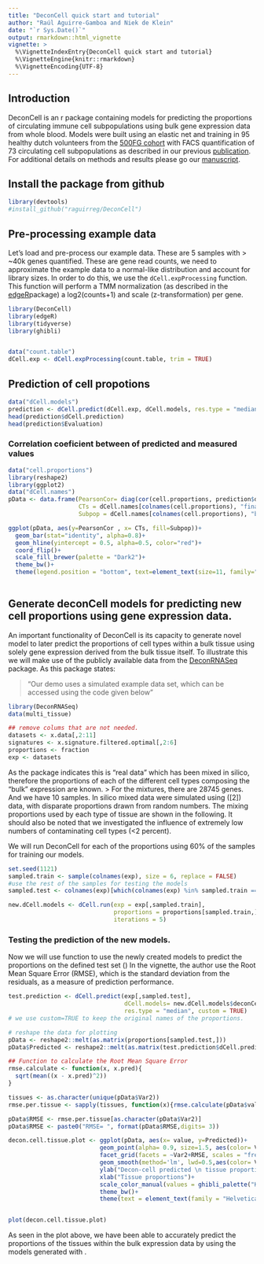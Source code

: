 ```yaml
---
title: "DeconCell quick start and tutorial"
author: "Raúl Aguirre-Gamboa and Niek de Klein"
date: "`r Sys.Date()`"
output: rmarkdown::html_vignette
vignette: >
  %\VignetteIndexEntry{DeconCell quick start and tutorial}
  %\VignetteEngine{knitr::rmarkdown}
  %\VignetteEncoding{UTF-8}
---
```


## Introduction 
DeconCell is an r package containing models for predicting the proportions of circulating immune cell subpopulations using bulk gene expression data from  whole blood. Models were built using an elastic net and training in 95 healthy dutch volunteers from the [500FG cohort](http://www.humanfunctionalgenomics.org/site/?page_id=82) with FACS quantification of 73 circulating cell subpopulations as described in our previous [publication](http://www.cell.com/cell-reports/fulltext/S2211-1247(16)31473-5). 
For additional details on methods and results please go our [manuscript](link to be updated). 


## Install the package from github

```r
library(devtools)
#install_github("raguirreg/DeconCell")
```


## Pre-processing example data
Let's load and pre-process our example data. These are 5 samples with > ~40k genes quantified. These are gene read counts, we need to approximate the example data to a normal-like distribution and account for library sizes. In order to do this, we use the `dCell.expProcessing` function. This function will perform a TMM normalization (as described in the [edgeR](http://bioconductor.org/packages/release/bioc/html/edgeR.html)package) a log2(counts+1) and scale (z-transformation) per gene.

```r
library(DeconCell)
library(edgeR)
library(tidyverse)
library(ghibli)


data("count.table")
dCell.exp <- dCell.expProcessing(count.table, trim = TRUE)
```

## Prediction of cell propotions
```r
data("dCell.models")
prediction <- dCell.predict(dCell.exp, dCell.models, res.type = "median")
head(prediction$dCell.prediction)
head(prediction$Evaluation)
```

### Correlation coeficient between of predicted and measured values
```r
data("cell.proportions")
library(reshape2)
library(ggplot2)
data("dCell.names")
pData <- data.frame(PearsonCor= diag(cor(cell.proportions, prediction$dCell.prediction)), 
                    CTs = dCell.names[colnames(cell.proportions), "finalName"], 
                    Subpop = dCell.names[colnames(cell.proportions), "broadSubpopulations"])

ggplot(pData, aes(y=PearsonCor , x= CTs, fill=Subpop))+
  geom_bar(stat="identity", alpha=0.8)+
  geom_hline(yintercept = 0.5, alpha=0.5, color="red")+
  coord_flip()+
  scale_fill_brewer(palette = "Dark2")+
  theme_bw()+
  theme(legend.position = "bottom", text=element_text(size=11, family="Helvetica"))
  
```

## Generate deconCell models for predicting new cell proportions using gene expression data.
An important functionality of DeconCell is its capacity to generate novel model to later predict the proportions of cell types within a bulk tissue using solely gene expression derived from the bulk tissue itself.
To illustrate this we will make use of the publicly available data from the [DeconRNASeq](https://bioconductor.org/packages/release/bioc/html/DeconRNASeq.html) package. As this package states: 

> "Our demo uses a simulated example data set, which can be accessed using the code given below"

```r
library(DeconRNASeq)
data(multi_tissue)

## remove colums that are not needed.
datasets <- x.data[,2:11]
signatures <- x.signature.filtered.optimal[,2:6]
proportions <- fraction
exp <- datasets


```

As the package indicates this is "real data" which has been mixed in silico, therefore the proportions of each of the different cell types composing the "bulk" expression are known. 
> For the mixtures, there are 28745 genes. And we have 10 samples. In silico mixed data were simulated using ([2]) data, with disparate proportions drawn from random numbers. The mixing proportions used by each type of tissue are shown in the following. It should also be noted that we investigated the influence of extremely low numbers of contaminating cell types (<2 percent).

We will run DeconCell for each of the proportions using 60% of the samples for training our models.
```r
set.seed(1121)
sampled.train <- sample(colnames(exp), size = 6, replace = FALSE)
#use the rest of the samples for testing the models
sampled.test <- colnames(exp)[which(colnames(exp) %in% sampled.train == FALSE)]

new.dCell.models <- dCell.run(exp = exp[,sampled.train], 
                              proportions = proportions[sampled.train,], 
                              iterations = 5)


```


### Testing the prediction of the new models.
Now we will use \code{dCell.predict} function to use the newly created models to predict the proportions on the defined test set (\code{sampled.test})
In the \code{DeconRNASeq} vignette, the author use the Root Mean Square Error (RMSE), which is the standard deviation from the residuals, as a measure of prediction performance. 
```r

test.prediction <- dCell.predict(exp[,sampled.test],
                                 dCell.models= new.dCell.models$deconCell.models.per.CT, 
                                 res.type = "median", custom = TRUE)
# we use custom=TRUE to keep the original names of the proportions.

# reshape the data for plotting 
pData <- reshape2::melt(as.matrix(proportions[sampled.test,]))
pData$Predicted <- reshape2::melt(as.matrix(test.prediction$dCell.prediction))$value

## Function to calculate the Root Mean Square Error
rmse.calculate <- function(x, x.pred){
  sqrt(mean((x - x.pred)^2))
}

tissues <- as.character(unique(pData$Var2))
rmse.per.tissue <- sapply(tissues, function(x){rmse.calculate(pData$value[which(pData$Var2 == x)], pData$Predicted[which(pData$Var2 == x)])})

pData$RMSE <- rmse.per.tissue[as.character(pData$Var2)]
pData$RMSE <- paste0("RMSE= ", format(pData$RMSE,digits= 3))

decon.cell.tissue.plot <- ggplot(pData, aes(x= value, y=Predicted))+
                          geom_point(alpha= 0.9, size=1.5, aes(color= Var2))+
                          facet_grid(facets = ~Var2+RMSE, scales = "free")+
                          geom_smooth(method='lm', lwd=0.5,aes(color= Var2, alpha= 0.5))+
                          ylab("Decon-cell predicted \n tissue proportions")+
                          xlab("Tissue proportions")+
                          scale_color_manual(values = ghibli_palette("KikiMedium")[1:5])+
                          theme_bw()+
                          theme(text = element_text(family = "Helvetica", size = 10), legend.position = "none")


plot(decon.cell.tissue.plot)
```

As seen in the plot above, we have been able to accurately predict the proportions of the tissues within the bulk expression data by using the models generated with \code{dCell.run}. 
